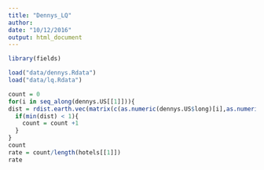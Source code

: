 ```yaml
---
title: "Dennys_LQ"
author: 
date: "10/12/2016"
output: html_document
---
```


```r
library(fields)

load("data/dennys.Rdata")
load("data/lq.Rdata")

count = 0
for(i in seq_along(dennys.US[[1]])){
dist = rdist.earth.vec(matrix(c(as.numeric(dennys.US$long)[i],as.numeric(dennys.US$lat)[i]), ncol=2),matrix(c(as.numeric(hotels$long),as.numeric(hotels$lat)), ncol=2),miles=TRUE, R = 6371)
  if(min(dist) < 1){
    count = count +1
  }
}
count
rate = count/length(hotels[[1]])
rate
```